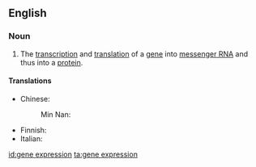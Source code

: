 ==English==
{{wikipedia}}

===Noun===
{{en-noun|head=[[gene]] [[expression]]}}

# {{context|genetics|lang=en}} The [[transcription]] and [[translation]] of a [[gene]] into [[messenger RNA]] and thus into a [[protein]].

====Translations====
{{trans-top|transcription and translation of a gene into messenger RNA}}
* Chinese:
*: Min Nan: {{t|nan|遺傳子表達|tr=ûi-thoân-chú piáu-ta̍t|sc=Hani}}
{{trans-mid}}
* Finnish: {{t|fi|geeniekspressio}}
* Italian: {{t|it|espressione genica|f}}
{{trans-bottom}}

[[id:gene expression]]
[[ta:gene expression]]